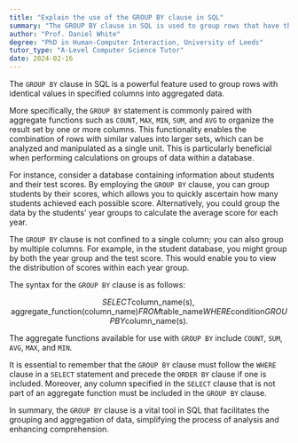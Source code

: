 ```yaml
---
title: "Explain the use of the GROUP BY clause in SQL"
summary: "The GROUP BY clause in SQL is used to group rows that have the same values in specified columns into aggregated data."
author: "Prof. Daniel White"
degree: "PhD in Human-Computer Interaction, University of Leeds"
tutor_type: "A-Level Computer Science Tutor"
date: 2024-02-16
---
```


The `GROUP BY` clause in SQL is a powerful feature used to group rows with identical values in specified columns into aggregated data.

More specifically, the `GROUP BY` statement is commonly paired with aggregate functions such as `COUNT`, `MAX`, `MIN`, `SUM`, and `AVG` to organize the result set by one or more columns. This functionality enables the combination of rows with similar values into larger sets, which can be analyzed and manipulated as a single unit. This is particularly beneficial when performing calculations on groups of data within a database.

For instance, consider a database containing information about students and their test scores. By employing the `GROUP BY` clause, you can group students by their scores, which allows you to quickly ascertain how many students achieved each possible score. Alternatively, you could group the data by the students' year groups to calculate the average score for each year.

The `GROUP BY` clause is not confined to a single column; you can also group by multiple columns. For example, in the student database, you might group by both the year group and the test score. This would enable you to view the distribution of scores within each year group.

The syntax for the `GROUP BY` clause is as follows:

$$
SELECT \text{column\_name(s)}, \text{aggregate\_function(column\_name)} 
FROM \text{table\_name} 
WHERE \text{condition} 
GROUP BY \text{column\_name(s)}.
$$

The aggregate functions available for use with `GROUP BY` include `COUNT`, `SUM`, `AVG`, `MAX`, and `MIN`.

It is essential to remember that the `GROUP BY` clause must follow the `WHERE` clause in a `SELECT` statement and precede the `ORDER BY` clause if one is included. Moreover, any column specified in the `SELECT` clause that is not part of an aggregate function must be included in the `GROUP BY` clause.

In summary, the `GROUP BY` clause is a vital tool in SQL that facilitates the grouping and aggregation of data, simplifying the process of analysis and enhancing comprehension.
    